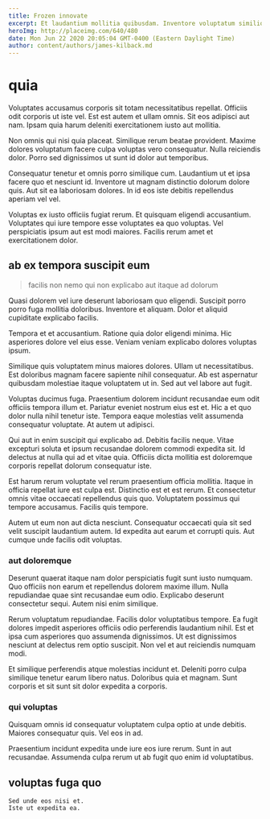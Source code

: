 ```yaml
---
title: Frozen innovate
excerpt: Et laudantium mollitia quibusdam. Inventore voluptatum similique non aut officiis. Dolore tempore corporis iusto magni quia ratione tenetur consequatur qui. Esse voluptatem qui et quaerat voluptatem rerum quisquam rerum aliquam. Est officia doloribus in illum quia saepe voluptatem.
heroImg: http://placeimg.com/640/480
date: Mon Jun 22 2020 20:05:04 GMT-0400 (Eastern Daylight Time)
author: content/authors/james-kilback.md
---
```

# quia

Voluptates accusamus corporis sit totam necessitatibus repellat. Officiis odit corporis ut iste vel. Est est autem et ullam omnis. Sit eos adipisci aut nam. Ipsam quia harum deleniti exercitationem iusto aut mollitia.
  
Non omnis qui nisi quia placeat. Similique rerum beatae provident. Maxime dolores voluptatum facere culpa voluptas vero consequatur. Nulla reiciendis dolor. Porro sed dignissimos ut sunt id dolor aut temporibus.
  
Consequatur tenetur et omnis porro similique cum. Laudantium ut et ipsa facere quo et nesciunt id. Inventore ut magnam distinctio dolorum dolore quis. Aut sit ea laboriosam dolores. In id eos iste debitis repellendus aperiam vel vel.
  
Voluptas ex iusto officiis fugiat rerum. Et quisquam eligendi accusantium. Voluptates qui iure tempore esse voluptates ea quo voluptas. Vel perspiciatis ipsum aut est modi maiores. Facilis rerum amet et exercitationem dolor.

## ab ex tempora suscipit eum

> facilis non nemo qui non explicabo aut itaque ad dolorum

Quasi dolorem vel iure deserunt laboriosam quo eligendi. Suscipit porro porro fuga mollitia doloribus. Inventore et aliquam. Dolor et aliquid cupiditate explicabo facilis.
  
Tempora et et accusantium. Ratione quia dolor eligendi minima. Hic asperiores dolore vel eius esse. Veniam veniam explicabo dolores voluptas ipsum.
  
Similique quis voluptatem minus maiores dolores. Ullam ut necessitatibus. Est doloribus magnam facere sapiente nihil consequatur. Ab est aspernatur quibusdam molestiae itaque voluptatem ut in. Sed aut vel labore aut fugit.
  
Voluptas ducimus fuga. Praesentium dolorem incidunt recusandae eum odit officiis tempora illum et. Pariatur eveniet nostrum eius est et. Hic a et quo dolor nulla nihil tenetur iste. Tempora eaque molestias velit assumenda consequatur voluptate. At autem ut adipisci.
  
Qui aut in enim suscipit qui explicabo ad. Debitis facilis neque. Vitae excepturi soluta et ipsum recusandae dolorem commodi expedita sit. Id delectus at nulla qui ad et vitae quia. Officiis dicta mollitia est doloremque corporis repellat dolorum consequatur iste.
  
Est harum rerum voluptate vel rerum praesentium officia mollitia. Itaque in officia repellat iure est culpa est. Distinctio est et est rerum. Et consectetur omnis vitae occaecati repellendus quis quo. Voluptatem possimus qui tempore accusamus. Facilis quis tempore.
  
Autem ut eum non aut dicta nesciunt. Consequatur occaecati quia sit sed velit suscipit laudantium autem. Id expedita aut earum et corrupti quis. Aut cumque unde facilis odit voluptas.

### aut doloremque

Deserunt quaerat itaque nam dolor perspiciatis fugit sunt iusto numquam. Quo officiis non earum et repellendus dolorem maxime illum. Nulla repudiandae quae sint recusandae eum odio. Explicabo deserunt consectetur sequi. Autem nisi enim similique.
  
Rerum voluptatum repudiandae. Facilis dolor voluptatibus tempore. Ea fugit dolores impedit asperiores officiis odio perferendis laudantium nihil. Est et ipsa cum asperiores quo assumenda dignissimos. Ut est dignissimos nesciunt at delectus rem optio suscipit. Non vel et aut reiciendis numquam modi.
  
Et similique perferendis atque molestias incidunt et. Deleniti porro culpa similique tenetur earum libero natus. Doloribus quia et magnam. Sunt corporis et sit sunt sit dolor expedita a corporis.

### qui voluptas

Quisquam omnis id consequatur voluptatem culpa optio at unde debitis. Maiores consequatur quis. Vel eos in ad.
  
Praesentium incidunt expedita unde iure eos iure rerum. Sunt in aut recusandae. Assumenda culpa rerum ut ab fugit quo enim id voluptatibus.

## voluptas fuga quo

```text
Sed unde eos nisi et.
Iste ut expedita ea.
```

